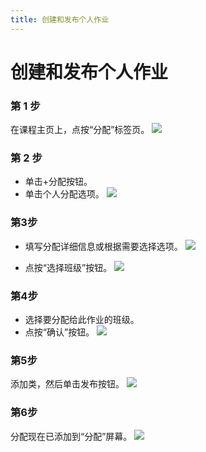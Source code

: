 ```yaml
--- 
title: 创建和发布个人作业
--- 
```



# 创建和发布个人作业

### 第 1 步 
 在课程主页上，点按“分配”标签页。 
![](/img/ulearning/teacher/assignments01.png)
 
 ### 第 2 步 
 
 - 单击+分配按钮。 
 - 单击个人分配选项。 
![](/img/ulearning/teacher/assignments02.png) 
 
 ### 第3步 
 
 - 填写分配详细信息或根据需要选择选项。 
![](/img/ulearning/teacher/assignments03.png)
 
 - 点按“选择班级”按钮。 
![](/img/ulearning/teacher/assignments04.png)
 
 ### 第4步 
 
 - 选择要分配给此作业的班级。 
 - 点按“确认”按钮。 
![](/img/ulearning/teacher/assignments05.png)
 
 ### 第5步 
 添加类，然后单击发布按钮。 
![](/img/ulearning/teacher/assignments06.png)
 
 ### 第6步 
 分配现在已添加到“分配”屏幕。 
![](/img/ulearning/teacher/assignments07.png)
